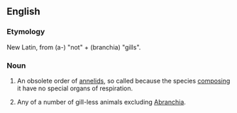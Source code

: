 ==English==

===Etymology===
New Latin, from {{etyl|grc}} {{term|lang=grc|ἀ-}} (a-) "not" + {{term|lang=grc|βράγχια}} (branchia) "gills".

===Noun===
{{en-noun|-}}

# {{zoology}} An obsolete order of [[annelid]]s, so called because the species [[composing]] it have no special organs of respiration.
# Any of a number of gill-less animals excluding [[Abranchia]].
{{rfd}}